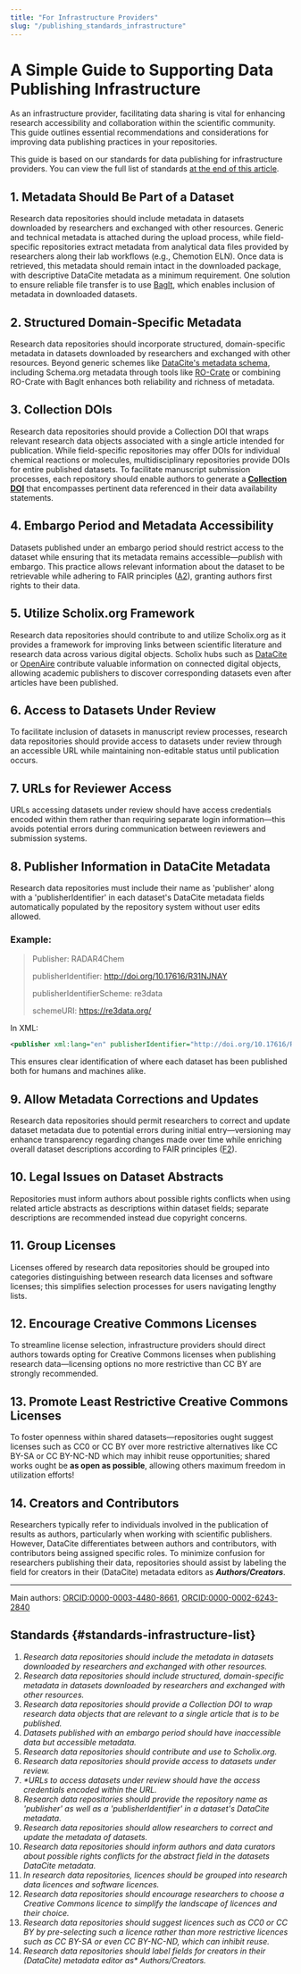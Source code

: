 ```yaml
---
title: "For Infrastructure Providers"
slug: "/publishing_standards_infrastructure"
---
```


# A Simple Guide to Supporting Data Publishing Infrastructure

As an infrastructure provider, facilitating data sharing is vital for enhancing research accessibility and collaboration within the scientific community. This guide outlines essential recommendations and considerations for improving data publishing practices in your repositories.

This guide is based on our standards for data publishing for infrastructure providers. You can view the full list of standards [at the end of this article](#standards-infrastructure-list).

## 1. Metadata Should Be Part of a Dataset

Research data repositories should include metadata in datasets downloaded by researchers and exchanged with other resources. Generic and technical metadata is attached during the upload process, while field-specific repositories extract metadata from analytical data files provided by researchers along their lab workflows (e.g., Chemotion ELN). Once data is retrieved, this metadata should remain intact in the downloaded package, with descriptive DataCite metadata as a minimum requirement. One solution to ensure reliable file transfer is to use [BagIt](https://www.rfc-editor.org/rfc/rfc8493.html), which enables inclusion of metadata in downloaded datasets.

## 2. Structured Domain-Specific Metadata

Research data repositories should incorporate structured, domain-specific metadata in datasets downloaded by researchers and exchanged with other resources. Beyond generic schemes like [DataCite's metadata schema](https://schema.datacite.org/), including Schema.org metadata through tools like [RO-Crate](https://www.researchobject.org/) or combining RO-Crate with BagIt enhances both reliability and richness of metadata.

## 3. Collection DOIs

Research data repositories should provide a Collection DOI that wraps relevant research data objects associated with a single article intended for publication. While field-specific repositories may offer DOIs for individual chemical reactions or molecules, multidisciplinary repositories provide DOIs for entire published datasets. To facilitate manuscript submission processes, each repository should enable authors to generate a [**Collection DOI**](https://chemotion.net/docs/repo/doi) that encompasses pertinent data referenced in their data availability statements.

## 4. Embargo Period and Metadata Accessibility

Datasets published under an embargo period should restrict access to the dataset while ensuring that its metadata remains accessible—*publish* with embargo. This practice allows relevant information about the dataset to be retrievable while adhering to FAIR principles ([A2](/docs/fair/#a2-metadata-are-accessible-even-when-the-data-are-no-longer-available)), granting authors first rights to their data.

## 5. Utilize Scholix.org Framework

Research data repositories should contribute to and utilize Scholix.org as it provides a framework for improving links between scientific literature and research data across various digital objects. Scholix hubs such as [DataCite](https://datacite.org/) or [OpenAire](https://www.openaire.eu/) contribute valuable information on connected digital objects, allowing academic publishers to discover corresponding datasets even after articles have been published.

## 6. Access to Datasets Under Review

To facilitate inclusion of datasets in manuscript review processes, research data repositories should provide access to datasets under review through an accessible URL while maintaining non-editable status until publication occurs.

## 7. URLs for Reviewer Access 

URLs accessing datasets under review should have access credentials encoded within them rather than requiring separate login information—this avoids potential errors during communication between reviewers and submission systems.

## 8. Publisher Information in DataCite Metadata

Research data repositories must include their name as 'publisher' along with a 'publisherIdentifier' in each dataset's DataCite metadata fields automatically populated by the repository system without user edits allowed.

### Example:
>Publisher: RADAR4Chem
>
>publisherIdentifier: http://doi.org/10.17616/R31NJNAY
>
>publisherIdentifierScheme: re3data 
>
>schemeURI: https://re3data.org/

In XML:
```xml
<publisher xml:lang="en" publisherIdentifier="http://doi.org/10.17616/R31NJNAY" publisherIdentifierScheme="re3data" schemeURI="https://re3data.org/">RADAR4Chem</publisher>
```

This ensures clear identification of where each dataset has been published both for humans and machines alike.

## 9. Allow Metadata Corrections and Updates 

Research data repositories should permit researchers to correct and update dataset metadata due to potential errors during initial entry—versioning may enhance transparency regarding changes made over time while enriching overall dataset descriptions according to FAIR principles ([F2](/docs/fair/#f2-data-are-described-with-rich-metadata-defined-by-r1-below)).

## 10. Legal Issues on Dataset Abstracts 

Repositories must inform authors about possible rights conflicts when using related article abstracts as descriptions within dataset fields; separate descriptions are recommended instead due copyright concerns.

## 11. Group Licenses 

Licenses offered by research data repositories should be grouped into categories distinguishing between research data licenses and software licenses; this simplifies selection processes for users navigating lengthy lists.

## 12. Encourage Creative Commons Licenses 

To streamline license selection, infrastructure providers should direct authors towards opting for Creative Commons licenses when publishing research data—licensing options no more restrictive than CC BY are strongly recommended.

## 13. Promote Least Restrictive Creative Commons Licenses 

To foster openness within shared datasets—repositories ought suggest licenses such as CC0 or CC BY over more restrictive alternatives like CC BY-SA or CC BY-NC-ND which may inhibit reuse opportunities; shared works ought be **as open as possible**, allowing others maximum freedom in utilization efforts!

## 14. Creators and Contributors 

Researchers typically refer to individuals involved in the publication of results as authors, particularly when working with scientific publishers. However, DataCite differentiates between authors and contributors, with contributors being assigned specific roles. To minimize confusion for researchers publishing their data, repositories should assist by labeling the field for creators in their (DataCite) metadata editors as **_Authors/Creators_**. 

---

Main authors: [ORCID:0000-0003-4480-8661](https://orcid.org/0000-0003-4480-8661), [ORCID:0000-0002-6243-2840](https://orcid.org/0000-0002-6243-2840)

## Standards {#standards-infrastructure-list}

1. _Research data repositories should include the metadata in datasets downloaded by researchers and exchanged with other resources._
2. _Research data repositories should include structured, domain-specific metadata in datasets downloaded by researchers and exchanged with other resources._
3. _Research data repositories should provide a Collection DOI to wrap research data objects that are relevant to a single article that is to be published._
4. _Datasets published with an embargo period should have inaccessible data but accessible metadata._
5. _Research data repositories should contribute and use to Scholix.org._
6. _Research data repositories should provide access to datasets under review._
7. _*URLs to access datasets under review should have the access credentials encoded within the URL._
8. _Research data repositories should provide the repository name as 'publisher' as well as a 'publisherIdentifier' in a dataset's DataCite metadata._
9. _Research data repositories should allow researchers to correct and update the metadata of datasets._
10. _Research data repositories should inform authors and data curators about possible rights conflicts for the abstract field in the datasets DataCite metadata._
11. _In research data repositories, licences should be grouped into research data licences and software licences._
12. _Research data repositories should encourage researchers to choose a Creative Commons licence to simplify the landscape of licences and their choice._
13. _Research data repositories should suggest licences such as CC0 or CC BY by pre-selecting such a licence rather than more restrictive licences such as CC BY-SA or even CC BY-NC-ND, which can inhibit reuse._
14. _Research data repositories should label fields for creators in their (DataCite) metadata editor as* Authors/Creators._
